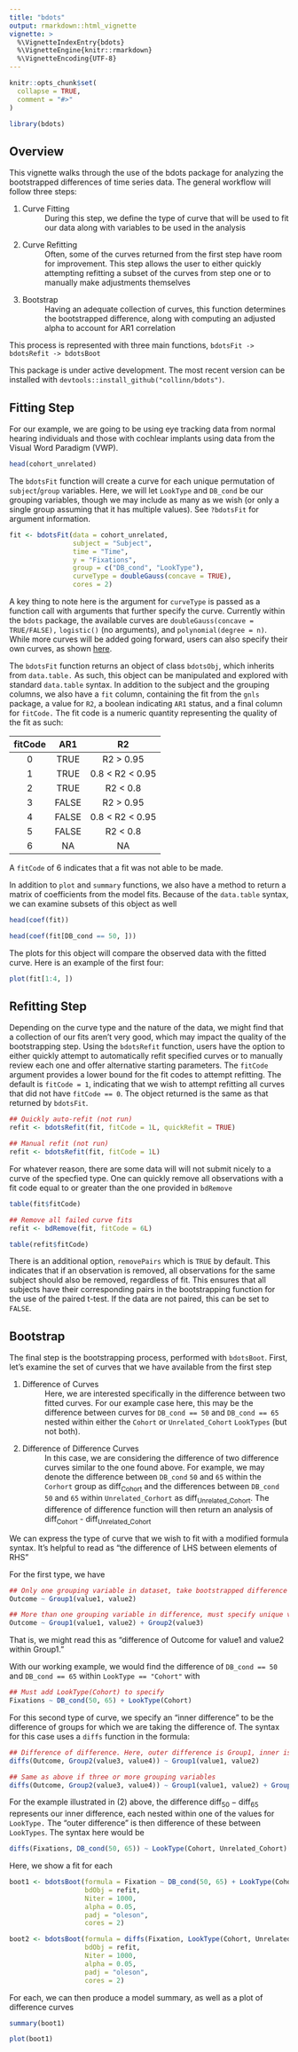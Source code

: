 ```yaml
---
title: "bdots"
output: rmarkdown::html_vignette
vignette: >
  %\VignetteIndexEntry{bdots}
  %\VignetteEngine{knitr::rmarkdown}
  %\VignetteEncoding{UTF-8}
---
```


```r
knitr::opts_chunk$set(
  collapse = TRUE,
  comment = "#>"
)
```

```r
library(bdots)
```

## Overview

This vignette walks through the use of the bdots package for analyzing the bootstrapped differences of time series data. The general workflow will follow three steps:

1. Curve Fitting
  : During this step, we define the type of curve that will be used to fit our data along with variables to be used in the analysis 
2. Curve Refitting
  : Often, some of the curves returned from the first step have room for improvement. This step allows the user to either quickly attempting refitting a subset of the curves from step one or to manually make adjustments themselves 
3. Bootstrap
  : Having an adequate collection of curves, this function determines the bootstrapped difference, along with computing an adjusted alpha to account for AR1 correlation
  
This process is represented with three main functions, `bdotsFit -> bdotsRefit -> bdotsBoot`

This package is under active development. The most recent version can be installed with `devtools::install_github("collinn/bdots")`.

## Fitting Step

For our example, we are going to be using eye tracking data from normal hearing individuals and those with cochlear implants using data from the Visual Word Paradigm (VWP). 

```r
head(cohort_unrelated)
```

The `bdotsFit` function will create a curve for each unique permutation of `subject`/`group` variables. Here, we will let `LookType` and `DB_cond` be our grouping variables, though we may include as many as we wish (or only a single group assuming that it has multiple values). See `?bdotsFit` for argument information.

```r
fit <- bdotsFit(data = cohort_unrelated,
                subject = "Subject",
                time = "Time",
                y = "Fixations",
                group = c("DB_cond", "LookType"),
                curveType = doubleGauss(concave = TRUE),
                cores = 2)
```

A key thing to note here is the argument for `curveType` is passed as a function call with arguments that further specify the curve. Currently within the `bdots` package, the available curves are `doubleGauss(concave = TRUE/FALSE),` `logistic()` (no arguments), and `polynomial(degree = n)`. While more curves will be added going forward, users can also specify their own curves, as shown [here](customCurves.html).

The `bdotsFit` function returns an object of class `bdotsObj`, which inherits from `data.table.` As such, this object can be manipulated and explored with standard `data.table` syntax. In addition to the subject and the grouping columns, we also have a `fit` column, containing the fit from the `gnls` package, a value for `R2`, a boolean indicating `AR1` status, and a final column for `fitCode.` The fit code is a numeric quantity representing the quality of the fit as such:

|fitCode |	AR1 |	R2 |
|:------:|:----:|:----:|
0 |	TRUE |	R2 > 0.95 |
1 |	TRUE |	0.8 < R2 < 0.95 |
2 |	TRUE |	R2 < 0.8 |
3 |	FALSE |	R2 > 0.95 |
4 |	FALSE |	0.8 < R2 < 0.95 |
5 |	FALSE |	R2 < 0.8 |
6 |	NA |	NA |

A `fitCode` of 6 indicates that a fit was not able to be made. 

In addition to `plot` and `summary` functions, we also have a method to return a matrix of coefficients from the model fits. Because of the `data.table` syntax, we can examine subsets of this object as well

```r
head(coef(fit))

head(coef(fit[DB_cond == 50, ]))
```

The plots for this object will compare the observed data with the fitted curve. Here is an example of the first four:

```r
plot(fit[1:4, ])
```


## Refitting Step

Depending on the curve type and the nature of the data, we might find that a collection of our fits aren’t very good, which may impact the quality of the bootstrapping step. Using the `bdotsRefit` function, users have the option to either quickly attempt to automatically refit specified curves or to manually review each one and offer alternative starting parameters. The `fitCode` argument provides a lower bound for the fit codes to attempt refitting. The default is `fitCode = 1`, indicating that we wish to attempt refitting all curves that did not have `fitCode == 0`. The object returned is the same as that returned by `bdotsFit`.

```r
## Quickly auto-refit (not run)
refit <- bdotsRefit(fit, fitCode = 1L, quickRefit = TRUE)

## Manual refit (not run)
refit <- bdotsRefit(fit, fitCode = 1L)
```

For whatever reason, there are some data will will not submit nicely to a curve of the specfied type. One can quickly remove all observations with a fit code equal to or greater than the one provided in `bdRemove`

```r
table(fit$fitCode)

## Remove all failed curve fits
refit <- bdRemove(fit, fitCode = 6L)

table(refit$fitCode)
```

There is an additional option, `removePairs` which is `TRUE` by default. This indicates that if an observation is removed, all observations for the same subject should also be removed, regardless of fit. This ensures that all subjects have their corresponding pairs in the bootstrapping function for the use of the paired t-test. If the data are not paired, this can be set to `FALSE`.


## Bootstrap

The final step is the bootstrapping process, performed with `bdotsBoot`. First, let’s examine the set of curves that we have available from the first step

1. Difference of Curves
  : Here, we are interested specifically in the difference between two fitted curves. For our example case here, this may be the difference between curves for `DB_cond == 50` and `DB_cond == 65` nested within either the `Cohort` or `Unrelated_Cohort` `LookTypes` (but not both). 

2. Difference of Difference Curves
 : In this case, we are considering the difference of two difference curves similar to the one found above. For example, we may denote the difference between `DB_cond` `50` and `65` within the `Corhort` group as $\text{diff}_{\text{Cohort}}$ and the differences between `DB_cond` `50` and `65` within `Unrelated_Corhort` as $\text{diff}_{\text{Unrelated_Cohort}}$. The difference of difference function will then return an analysis of $\text{diff}_{\text{Cohort}}$  - $\text{diff}_{\text{Unrelated_Cohort}}$ 

We can express the type of curve that we wish to fit with a modified formula syntax. It’s helpful to read as “the difference of LHS between elements of RHS”

For the first type, we have

```r
## Only one grouping variable in dataset, take bootstrapped difference
Outcome ~ Group1(value1, value2)

## More than one grouping variable in difference, must specify unique value
Outcome ~ Group1(value1, value2) + Group2(value3)
```

That is, we might read this as “difference of Outcome for value1 and value2 within Group1.”

With our working example, we would find the difference of `DB_cond == 50` and `DB_cond == 65` within `LookType == "Cohort"` with

```r
## Must add LookType(Cohort) to specify
Fixations ~ DB_cond(50, 65) + LookType(Cohort)
```

For this second type of curve, we specify an "inner difference" to be the difference of groups for which we are taking the difference of. The syntax for this case uses a `diffs` function in the formula:

```r
## Difference of difference. Here, outer difference is Group1, inner is Group2
diffs(Outcome, Group2(value3, value4)) ~ Group1(value1, value2)

## Same as above if three or more grouping variables
diffs(Outcome, Group2(value3, value4)) ~ Group1(value1, value2) + Group3(value5)
```

For the example illustrated in (2) above, the difference $\text{diff}_{50} - \text{diff}_{65}$ represents our inner difference, each nested within one of the values for `LookType.` The "outer difference" is then difference of these between `LookTypes`. The syntax here would be 

```r
diffs(Fixations, DB_cond(50, 65)) ~ LookType(Cohort, Unrelated_Cohort)
```

Here, we show a fit for each

```r
boot1 <- bdotsBoot(formula = Fixation ~ DB_cond(50, 65) + LookType(Cohort),
                   bdObj = refit,
                   Niter = 1000,
                   alpha = 0.05,
                   padj = "oleson",
                   cores = 2)

boot2 <- bdotsBoot(formula = diffs(Fixation, LookType(Cohort, Unrelated_Cohort)) ~ DB_cond(50, 65),
                   bdObj = refit,
                   Niter = 1000,
                   alpha = 0.05,
                   padj = "oleson",
                   cores = 2)
```

For each, we can then produce a model summary, as well as a plot of difference curves

```r
summary(boot1)

plot(boot1)
```























